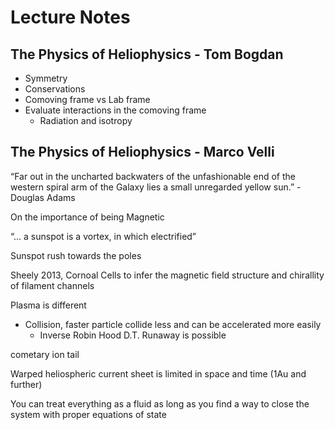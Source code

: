 # Lecture Notes

## The Physics of Heliophysics - Tom Bogdan

- Symmetry
- Conservations
- Comoving frame vs Lab frame
- Evaluate interactions in the comoving frame
    - Radiation and isotropy

## The Physics of Heliophysics - Marco Velli

"Far out in the uncharted backwaters of the unfashionable end of the western spiral arm of the Galaxy lies a small unregarded yellow sun." - Douglas Adams

On the importance of being Magnetic

"... a sunspot is a vortex, in which electrified"

Sunspot rush towards the poles

Sheely 2013, Cornoal Cells to infer the magnetic field structure and chirallity of filament channels

Plasma is different

- Collision, faster particle collide less and can be accelerated more easily
    - Inverse Robin Hood D.T. Runaway is possible

cometary ion tail

Warped heliospheric current sheet is limited in space and time (1Au and further)

You can treat everything as a fluid as long as you find a way to close the system with proper equations of state